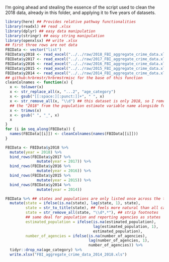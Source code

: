 I'm going ahead and stealing the essence of the script used to clean the 2018 data, already in this folder, and applying it to five years of datasets. 

```r
library(here) ## Provides relative pathway functionalities
library(readxl) ## read .xlsx
library(dplyr) ## easy data manipulation
library(stringr) ## easy string manipulation
library(openxlsx) ## write .xlsx
## first three rows are not data
FBIData <- vector("list")
FBIData$y2018 <- read_excel("../../raw/2018_FBI_aggregate_crime_data.xls", skip = 3)
FBIData$y2017 <- read_excel("../../raw/2017_FBI_aggregate_crime_data.xls", skip = 3)
FBIData$y2016 <- read_excel("../../raw/2016_FBI_aggregate_crime_data.xls", skip = 3)
FBIData$y2015 <- read_excel("../../raw/2015_FBI_aggregate_crime_data.xls", skip = 3)
FBIData$y2014 <- read_excel("../../raw/2014_FBI_aggregate_crime_data.xls", skip = 3)
## github:hrbrmstr/hrbrmstrmisc for the base of this function
cleanColnames <- function(x) {
  x <- tolower(x)
  x <- str_replace_all(x, "...2", "age_category")
  x <- gsub("[[:space:][:punct:]]+", " ", x)
  x <- str_remove_all(x, "\\d") ## this dataset is only 2018, so I remove
  ## the "2018" from the population estimate variable name alongside footnotes 
  x <- trimws(x)
  x <- gsub(" ", "_", x)
  x
}
for (i in seq_along(FBIData)) { 
  names(FBIData[[i]]) <- cleanColnames(names(FBIData[[i]]))
}

FBIData <- FBIData$y2018 %>%
  mutate(year = 2018) %>%
  bind_rows(FBIData$y2017 %>%
              mutate(year = 2017)) %>%
  bind_rows(FBIData$y2016 %>%
              mutate(year = 2016)) %>%
  bind_rows(FBIData$y2015 %>%
              mutate(year = 2015)) %>%
  bind_rows(FBIData$y2014 %>%
              mutate(year = 2014))
```

```r
FBIData %>% ## states and populations are only listed once across the two rows
  mutate(state = ifelse(is.na(state), lag(state, 1), state), 
         state = str_to_title(state), ## feels more natural than all caps
         state = str_remove_all(state, "\\d*,*"), ## strip footnotes
         ## same deal for population and reporting agencies as states
         estimated_population = ifelse(is.na(estimated_population), 
                                       lag(estimated_population, 1), 
                                       estimated_population),
         number_of_agencies = ifelse(is.na(number_of_agencies), 
                                     lag(number_of_agencies, 1),
                                     number_of_agencies)) %>%
  tidyr::drop_na(age_category) %>%
  write.xlsx("FBI_aggregate_crime_data_2014_2018.xls")
```
